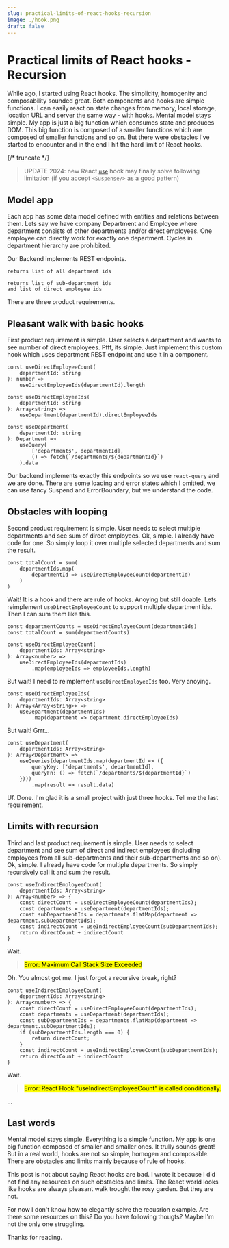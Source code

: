 ```yaml
---
slug: practical-limits-of-react-hooks-recursion
image: ./hook.png
draft: false
---
```


# Practical limits of React hooks - Recursion

While ago, I started using React hooks. The simplicity, homogenity and composability sounded great.
Both components and hooks are simple functions. I can easily react on state changes from memory, 
local storage, location URL and server the same way - with hooks. Mental model stays simple.
My app is just a big function which consumes state and produces DOM. This big function is composed 
of a smaller functions which are composed of smaller functions and so on. But there were obstacles 
I've started to encounter and in the end I hit the hard limit of React hooks.

{/* truncate */}

> UPDATE 2024: new React [`use`](https://react.dev/reference/react/use) hook may finally solve following limitation 
> (if you accept `<Suspense/>` as a good pattern)

## Model app

Each app has some data model defined with entities and relations between them. Lets say we have company 
Department and Employee where department consists of other departments and/or direct employees. 
One employee can directly work for exactly one department. Cycles in department hierarchy are prohibited.

Our Backend implements REST endpoints.

```code title="/departments"
returns list of all department ids
```

```code title="/departments/:departmentId"
returns list of sub-department ids
and list of direct employee ids
```

There are three product requirements.

## Pleasant walk with basic hooks

First product requirement is simple. User selects a department and wants to see number of direct employees.
Pfff, its simple. Just implement this custom hook which uses department REST endpoint and use it in a component.

```tsx
const useDirectEmployeeCount(
    departmentId: string
): number =>
    useDirectEmployeeIds(departmentId).length
```

```tsx
const useDirectEmployeeIds(
    departmentId: string
): Array<string> =>
    useDepartment(departmentId).directEmployeeIds
```

```tsx
const useDepartment(
    departmentId: string
): Department =>
    useQuery(
        ['departments', departmentId],
        () => fetch(`/departments/${departmentId}`)
    ).data
```

Our backend implements exactly this endpoints so we use `react-query` and we are done.
There are some loading and error states which I omitted, we can use fancy Suspend and ErrorBoundary,
but we understand the code.


## Obstacles with looping

Second product requirement is simple. User needs to select multiple departments and see sum of direct employees.
Ok, simple. I already have code for one. So simply loop it over multiple selected departments and sum the result.

```tsx
const totalCount = sum(
    departmentIds.map(
        departmentId => useDirectEmployeeCount(departmentId)
    )
)
```

Wait! It is a hook and there are rule of hooks. Anoying but still doable.
Lets reimplement `useDirectEmployeeCount` to support multiple department ids. 
Then I can sum them like this.

```tsx
const departmentCounts = useDirectEmployeeCount(departmentIds)
const totalCount = sum(departmentCounts)
```
```tsx
const useDirectEmployeeCount(
    departmentIds: Array<string>
): Array<number> =>
    useDirectEmployeeIds(departmentIds)
        .map(employeeIds => employeeIds.length)
```

But wait! I need to reimplement `useDirectEmployeeIds` too. Very anoying.

```tsx
const useDirectEmployeeIds(
    departmentIds: Array<string>
): Array<Array<string>> =>
    useDepartment(departmentIds)
        .map(department => department.directEmployeeIds)
```

But wait! Grrr...

```tsx
const useDepartment(
    departmentIds: Array<string>
): Array<Department> =>
    useQueries(departmentIds.map(departmentId => ({
        queryKey: ['departments', departmentId],
        queryFn: () => fetch(`/departments/${departmentId}`)
    })))
        .map(result => result.data)
```

Uf. Done. I'm glad it is a small project with just three hooks. Tell me the last requirement.

## Limits with recursion

Third and last product requirement is simple. User needs to select department and see sum of direct and
indirect employees (including employees from all sub-departments and their sub-departments and so on).
Ok, simple. I already have code for multiple departments. So simply recursively call it and sum the result.

```tsx
const useIndirectEmployeeCount(
    departmentIds: Array<string>
): Array<number> => {
    const directCount = useDirectEmployeeCount(departmentIds);
    const departments = useDepartment(departmentIds);
    const subDepartmentIds = departments.flatMap(department => department.subDepartmentIds);
    const indirectCount = useIndirectEmployeeCount(subDepartmentIds);
    return directCount + indirectCount
}
```

Wait.

> <mark class="error">Error: Maximum Call Stack Size Exceeded</mark>

Oh. You almost got me. I just forgot a recursive break, right?

```tsx
const useIndirectEmployeeCount(
    departmentIds: Array<string>
): Array<number> => {
    const directCount = useDirectEmployeeCount(departmentIds);
    const departments = useDepartment(departmentIds);
    const subDepartmentIds = departments.flatMap(department => department.subDepartmentIds);
    if (subDepartmentIds.length === 0) {
        return directCount;
    }
    const indirectCount = useIndirectEmployeeCount(subDepartmentIds);
    return directCount + indirectCount
}
```

Wait.

> <mark class="error">Error: React Hook "useIndirectEmployeeCount" is called conditionally.</mark>

...

## Last words

Mental model stays simple. Everything is a simple function. My app is one big function composed of smaller and
smaller ones. It trully sounds great! But in a real world, hooks are not so simple, homogen and composable.
There are obstacles and limits mainly because of rule of hooks.

This post is not about saying React hooks are bad. I wrote it because I did not find any resources
on such obstacles and limits. The React world looks like hooks are always pleasant walk trought the rosy garden.
But they are not.

For now I don't know how to elegantly solve the recusrion example. Are there some resources on this?
Do you have following thougts? Maybe I'm not the only one struggling.

Thanks for reading.




<Discuss
    twitter="https://x.com/search?q=https%3A%2F%2Fondrejvelisek.github.io%2Fpractical-limits-of-react-hooks-recursion%2F"
    reddit="https://www.reddit.com/r/reactjs/comments/tkog71/practical_limits_of_react_hooks_recursion/"
    dev="https://dev.to/ondrejvelisek/practical-limits-of-react-hooks-recursion-555"
    />
